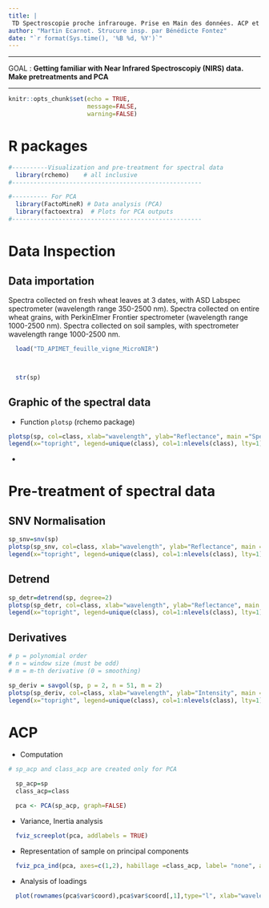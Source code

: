 ```yaml
---
title: |
 TD Spectroscopie proche infrarouge. Prise en Main des données. ACP et Prétraitements
author: "Martin Ecarnot. Strucure insp. par Bénédicte Fontez"
date: "`r format(Sys.time(), '%B %d, %Y')`"
---
```

******

GOAL : **Getting familiar with Near Infrared Spectroscopiy (NIRS) data. Make pretreatments and PCA**

*****

```r
knitr::opts_chunk$set(echo = TRUE, 
                      message=FALSE, 
                      warning=FALSE)
```

# R packages

```r

#----------Visualization and pre-treatment for spectral data
  library(rchemo)    # all inclusive
#-----------------------------------------------------

#---------- For PCA
  library(FactoMineR) # Data analysis (PCA)
  library(factoextra)  # Plots for PCA outputs
#-----------------------------------------------------
```


# Data Inspection

## Data importation
Spectra collected on fresh wheat leaves at 3 dates, with ASD Labspec spectrometer (wavelength range 350-2500 nm).
Spectra collected on entire wheat grains, with PerkinElmer Frontier spectrometer (wavelength range 1000-2500 nm).
Spectra collected on soil samples, with spectrometer wavelength range 1000-2500 nm.


```r
  load("TD_APIMET_feuille_vigne_MicroNIR")



  str(sp)
```

## Graphic of the spectral data

- Function `plotsp` (rchemo package)
```r
plotsp(sp, col=class, xlab="wavelength", ylab="Reflectance", main ="Spectre Brut")
legend(x="topright", legend=unique(class), col=1:nlevels(class), lty=1)

```

- 

# Pre-treatment of spectral data

## SNV Normalisation
```r

sp_snv=snv(sp)
plotsp(sp_snv, col=class, xlab="wavelength", ylab="Reflectance", main ="Prétraitement SNV")
legend(x="topright", legend=unique(class), col=1:nlevels(class), lty=1)

```

## Detrend
```r

sp_detr=detrend(sp, degree=2)
plotsp(sp_detr, col=class, xlab="wavelength", ylab="Reflectance", main ="Prétraitement Detrend")
legend(x="topright", legend=unique(class), col=1:nlevels(class), lty=1)

```

## Derivatives

```r
# p = polynomial order 
# n = window size (must be odd) 
# m = m-th derivative (0 = smoothing) 

sp_deriv = savgol(sp, p = 2, n = 51, m = 2)
plotsp(sp_deriv, col=class, xlab="wavelength", ylab="Intensity", main ="Prétraitement Dérivée")
legend(x="topright", legend=unique(class), col=1:nlevels(class), lty=1)
```

# ACP

- Computation

```r
# sp_acp and class_acp are created only for PCA

  sp_acp=sp
  class_acp=class

  pca <- PCA(sp_acp, graph=FALSE)
```

- Variance, Inertia analysis
```r
  fviz_screeplot(pca, addlabels = TRUE)
``` 

- Representation of sample on principal components

```r
  fviz_pca_ind(pca, axes=c(1,2), habillage =class_acp, label= "none", addEllipses = TRUE )
```


- Analysis of loadings
```r
  plot(rownames(pca$var$coord),pca$var$coord[,1],type="l", xlab="wavelength", ylab="Loadings", main ="1st Principal Component")
``` 



<!-- Rajouté après pour préparer JRLAT: essais avec jeu de données SIGNE -->
<!-- ```{r} -->
<!-- library(rnirs) -->
<!-- library(FactoMineR) -->
<!-- library(factoextra) -->
<!-- load("~/Documents/INRA/Projets/SIGNE/signe_data") -->
<!-- numsp=as.numeric(substr(rownames(sp),15,16)) -->
<!-- sp$souche=cut(numsp, breaks = c(0,6,12,18),labels=c("s1","s2","s3"))   -->
<!-- sp$feuille=cut(numsp, breaks = c(0,3,6,9,12,15,18),labels=c("f1","f2","f3","f1","f2","f3"))   -->
<!-- sp$f=paste0(substr(rownames(sp$x),1,9),"-",sp$cep,"-",sp$clo,"-",sp$souche,"-",sp$feuille) -->

<!-- spm=aggregate(sp$x, list(sp$f), mean) -->
<!-- rownames(spm)=spm$Group.1 -->
<!-- class=as.factor(substr(spm$Group.1,15,17))  # as.factor(substr(spm$Group.1,11,11)) -->
<!-- x=as.matrix(spm[,-1]) -->
<!-- dates=substr(rownames(x),1,8) -->


<!-- iok=which(substr(rownames(x),11,11) == "G")  #which(sp$cep == "C") #which(substr(rownames(x),1,4) == "2019")       #(dates=="20170606" |  dates=="20180619" |  dates=="20190613") -->
<!-- sp1=x[iok,] #sp$x[iok,] -->
<!-- #sp1$xp = savgol(sp$x, p = 2, n = 51, m = 2) -->
<!-- sp_acp = savgol(sp1, p = 2, n = 51, m = 2) #sp1$xp -->
<!-- class_acp = droplevels(class[iok]) # droplevels(sp$clo[iok]) #class[iok] #sp1$cep -->
<!-- # pca <- PCA(sp_acp, graph=FALSE, ncp = 5) -->
<!-- # fviz_pca_ind(pca, axes=c(1,2), habillage =class_acp, label= "none", addEllipses = TRUE ) -->

<!-- segm <- segmkf(n = nrow(sp_acp), K = 6) -->
<!-- fm = cvfit(sp_acp, class_acp, fun=plsda,segm=segm, ncomp=30) -->
<!-- z=err(fm, ~ ncomp) -->
<!-- print(z) -->
<!-- fm1=lapply(fm[1:3],function (x) {x[x$ncomp==15,]}) -->
<!-- table(fm1$y$y1,fm1$fit$y1) -->

<!-- # Save -->
<!-- x=sp1 -->
<!-- class=class_acp -->
<!-- # Anonymisation -->
<!-- class[class=="222"]="Clone1" -->
<!-- class[class=="509"]="Clone2" -->
<!-- class[class=="787"]="Clone3" -->
<!-- #save(x,class, file="/home/ecarnot/Documents/INRA/enseignement/JRL2024_spectres_clones_Gamay") -->
<!-- save(x,class, file="/home/ecarnot/Documents/INRA/enseignement/Spectres_clones_CepageX") -->

<!-- ``` -->


